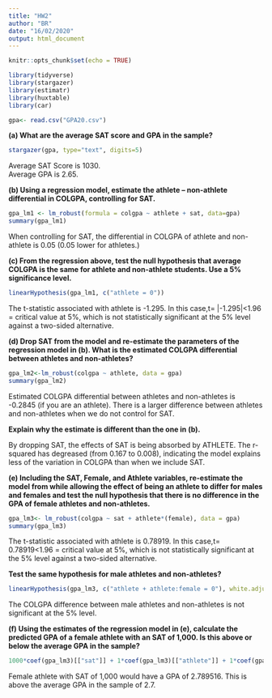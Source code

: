 ```yaml
---
title: "HW2"
author: "BR"
date: "16/02/2020"
output: html_document
---
```


```r
knitr::opts_chunk$set(echo = TRUE)

library(tidyverse)
library(stargazer)
library(estimatr)
library(huxtable)
library(car)

gpa<- read.csv("GPA20.csv") 
```

**(a) What are the average SAT score and GPA in the sample?**

```r
stargazer(gpa, type="text", digits=5)
```

Average SAT Score is 1030.    
Average GPA is 2.65.  

**(b) Using a regression model, estimate the athlete – non-athlete differential in COLGPA, controlling for SAT.**

```r
gpa_lm1 <- lm_robust(formula = colgpa ~ athlete + sat, data=gpa)
summary(gpa_lm1)
```

When controlling for SAT, the differential in COLGPA of athlete and non-athlete is 0.05 (0.05 lower for athletes.)

**(c) From the regression above, test the null hypothesis that average COLGPA is the same for athlete and non-athlete students. Use a 5% significance level.**
```r
linearHypothesis(gpa_lm1, c("athlete = 0"))
```

The t-statistic associated with athlete is -1.295. In this case,t= |-1.295|<1.96 = critical value at 5%, which is not statistically significant at the 5% level against a two-sided alternative.   

**(d) Drop SAT from the model and re-estimate the parameters of the regression model in (b). What is the estimated COLGPA differential between athletes and non-athletes?**

```r
gpa_lm2<-lm_robust(colgpa ~ athlete, data = gpa)
summary(gpa_lm2)
```

Estimated COLGPA differential between athletes and non-athletes is -0.2845 (if you are an athlete). There is a larger difference between athletes and non-athletes when we do not control for SAT.   
 

**Explain why the estimate is different than the one in (b).**  

By dropping SAT, the effects of SAT is being absorbed by ATHLETE. The r-squared has degreased (from 0.167 to 0.008), indicating the model explains less of the variation in COLGPA than when we include SAT.  

**(e) Including the SAT, Female, and Athlete variables, re-estimate the model from while allowing the effect of being an athlete to differ for males and females and test the null hypothesis that there is no difference in the GPA of female athletes and non-athletes.**   

```r
gpa_lm3<- lm_robust(colgpa ~ sat + athlete*(female), data = gpa)
summary(gpa_lm3)
```

The t-statistic associated with athlete is 0.78919. In this case,t= 0.78919<1.96 = critical value at 5%, which is not statistically significant at the 5% level against a two-sided alternative.  

**Test the same hypothesis for male athletes and non-athletes?**
```r
linearHypothesis(gpa_lm3, c("athlete + athlete:female = 0"), white.adjust="hc2")
```

The COLGPA difference between male athletes and non-athletes is not significant at the 5% level.  

**(f) Using the estimates of the regression model in (e), calculate the predicted GPA of a female athlete with an SAT of 1,000. Is this above or below the average GPA in the sample?**  

```r
1000*coef(gpa_lm3)[["sat"]] + 1*coef(gpa_lm3)[["athlete"]] + 1*coef(gpa_lm3)[["female"]] + 1*coef(gpa_lm3)[["athlete:female"]] + 1*coef(gpa_lm3)[[1]]
```

Female athlete with SAT of 1,000 would have a GPA of 2.789516. This is above the average GPA in the sample of 2.7.


